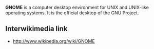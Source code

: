 '''GNOME''' is a computer desktop environment for UNIX and UNIX-like operating systems. It is the official desktop of the GNU Project.
== Interwikimedia link==
* http://www.wikipedia.org/wiki/GNOME

{{Stub}}